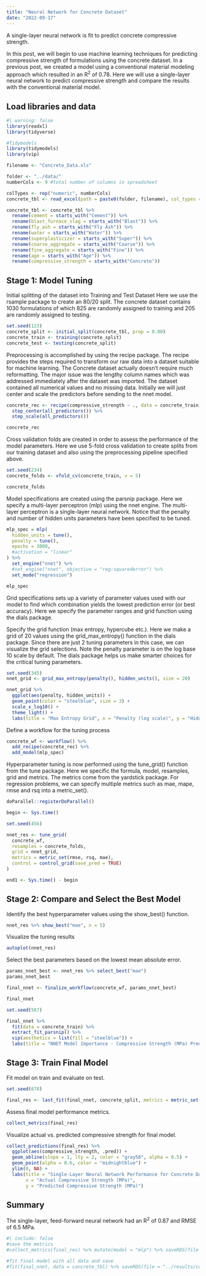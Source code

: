 ```yaml
---
title: "Neural Network for Concrete Dataset"
date: "2022-09-17"
---
```


A single-layer neural network is fit to predict concrete compressive strength.

In this post, we will begin to use machine learning techniques for predicting compressive strength of formulations using the concrete dataset.  In a previous post, we created a model using a conventional material modeling approach which resulted in an R^2^ of 0.78.  Here we will use a single-layer neural network to predict compressive strength and compare the results with the conventional material model.

## Load libraries and data
```r
#| warning: false
library(readxl)
library(tidyverse)

#Tidymodels
library(tidymodels)
library(vip)
```

```r
filename <- "Concrete_Data.xls"

folder <- "../data/"
numberCols <- 9 #total number of columns in spreadsheet

colTypes <- rep("numeric", numberCols)
concrete_tbl <- read_excel(path = paste0(folder, filename), col_types = colTypes)

concrete_tbl <- concrete_tbl %>%
  rename(cement = starts_with("Cement")) %>%
  rename(blast_furnace_slag = starts_with("Blast")) %>%
  rename(fly_ash = starts_with("Fly Ash")) %>%
  rename(water = starts_with("Water")) %>%
  rename(superplasticizer = starts_with("Super")) %>%
  rename(coarse_aggregate = starts_with("Coarse")) %>%
  rename(fine_aggregate = starts_with("Fine")) %>%
  rename(age = starts_with("Age")) %>%
  rename(compressive_strength = starts_with("Concrete"))
```

## Stage 1: Model Tuning

Initial splitting of the dataset into Training and Test Dataset  Here we use the rsample package to create an 80/20 split.  The concrete dataset contains 1030 formulations of which 825 are randomly assigned to training and 205 are randomly assigned to testing.

```r
set.seed(123)
concrete_split <- initial_split(concrete_tbl, prop = 0.80)
concrete_train <- training(concrete_split)
concrete_test <- testing(concrete_split)
```

Preprocessing is accomplished by using the recipe package.  The recipe provides the steps required to transform our raw data into a dataset suitable for machine learning.  The Concrete dataset actually doesn't require much reformatting.  The major issue was the lengthy column names which was addressed immediately after the dataset was imported.  The dataset contained all numerical values and no missing data.  Initially we will just center and scale the predictors before sending to the nnet model.
```r
concrete_rec <- recipe(compressive_strength ~ ., data = concrete_train) %>%
  step_center(all_predictors()) %>%
  step_scale(all_predictors())

concrete_rec
```

Cross validation folds are created in order to assess the performance of the model parameters.  Here we use 5-fold cross validation to create splits from our training dataset and also using the preprocessing pipeline specified above.
```r
set.seed(234)
concrete_folds <- vfold_cv(concrete_train, v = 5)

concrete_folds
```

Model specifications are created using the parsnip package.  Here we specify a multi-layer perceptron (mlp) using the nnet engine.  The multi-layer perceptron is a single-layer neural network.  Notice that the penalty and number of hidden units parameters have been specified to be tuned.
```r
mlp_spec = mlp(
  hidden_units = tune(),
  penalty = tune(),
  epochs = 3000,
  #activation = "linear"
) %>%
  set_engine("nnet") %>%
  #set_engine("nnet", objective = "reg:squarederror") %>%
  set_mode("regression")

mlp_spec
```
Grid specifications sets up a variety of parameter values used with our model to find which combination yields the lowest prediction error (or best accuracy).  Here we specify the parameter ranges and grid function using the dials package.

Specify the grid function (max entropy, hypercube etc.).  Here we make a grid of 20 values using the grid_max_entropy() function in the dials package.  Since there are just 2 tuning parameters in this case, we can visualize the grid selections.  Note the penalty parameter is on the log base 10 scale by default.  The dials package helps us make smarter choices for the critical tuning parameters.
```r
set.seed(345)
nnet_grid <- grid_max_entropy(penalty(), hidden_units(), size = 20)

nnet_grid %>%
  ggplot(aes(penalty, hidden_units)) +
  geom_point(color = "steelblue", size = 3) +
  scale_x_log10() +
  theme_light() +
  labs(title = "Max Entropy Grid", x = "Penalty (log scale)", y = "Hidden Units")
```

Define a workflow for the tuning process
```r
concrete_wf <- workflow() %>%
  add_recipe(concrete_rec) %>%
  add_model(mlp_spec)
```

Hyperparameter tuning is now performed using the tune_grid() function from the tune package.  Here we specific the formula, model, resamples, grid and metrics.  The metrics come from the yardstick package. For regression problems, we can specify multiple metrics such as mae, mape, rmse and rsq into a metric_set().
```r
doParallel::registerDoParallel()

begin <- Sys.time()

set.seed(456)

nnet_res <- tune_grid(
  concrete_wf,
  resamples = concrete_folds,
  grid = nnet_grid,
  metrics = metric_set(rmse, rsq, mae),
  control = control_grid(save_pred = TRUE)
)

end1 <- Sys.time() - begin

```
## Stage 2: Compare and Select the Best Model

Identify the best hyperparameter values using the show_best() function.
```r
nnet_res %>% show_best("mae", n = 5)
```
Visualize the tuning results  
```r
autoplot(nnet_res)
```

Select the best parameters based on the lowest mean absolute error.
```r
params_nnet_best <- nnet_res %>% select_best("mae")
params_nnet_best
```

```r
final_nnet <- finalize_workflow(concrete_wf, params_nnet_best)

final_nnet
```

```r
set.seed(567)

final_nnet %>%
  fit(data = concrete_train) %>%
  extract_fit_parsnip() %>%
  vip(aesthetics = list(fill = "steelblue")) +
  labs(title = "NNET Model Importance - Compressive Strength (MPa) Prediction")
```
## Stage 3: Train Final Model

Fit model on train and evaluate on test.
```r
set.seed(678)

final_res <- last_fit(final_nnet, concrete_split, metrics = metric_set(rmse, rsq, mae))
```


Assess final model performance metrics.
```r
collect_metrics(final_res)
```

Visualize actual vs. predicted compressive strength for final model.  
```r
collect_predictions(final_res) %>%
  ggplot(aes(compressive_strength, .pred)) +
  geom_abline(slope = 1, lty = 2, color = "gray50", alpha = 0.5) +
  geom_point(alpha = 0.6, color = "midnightblue") +
  ylim(0, NA) +
  labs(title = "Single-Layer Neural Network Performance for Concrete Dataset", 
       x = "Actual Compressive Strength (MPa)", 
       y = "Predicted Compressive Strength (MPa)")
```

## Summary

The single-layer, feed-forward neural network had an R^2^ of 0.87 and RMSE of 6.5 MPa.

```r
#| include: false
#save the metrics
#collect_metrics(final_res) %>% mutate(model = "mlp") %>% saveRDS(file = "../results/concrete_mlp_metrics.rds")

#fit final model with all data and save
#fit(final_nnet, data = concrete_tbl) %>% saveRDS(file = "../results/concrete_mlp_model.rds")
```

